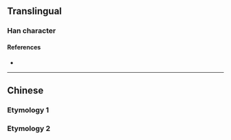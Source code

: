 {{also|濘}}
{{character info}}
==Translingual==

===Han character===
{{Han char|rn=85|rad=水|as=05|sn=8|four=33121|canj=EJMN|ids=⿰氵宁}}

====References====
* {{Han ref|kx=0617.030|dkj=17303|hdz=31594.010|uh=6CDE|ud=27870|bh=CD46|bd=52550}}

----

==Chinese==

===Etymology 1===
{{zh-see|濘}}

===Etymology 2===
{{zh-see|凝|ss}}